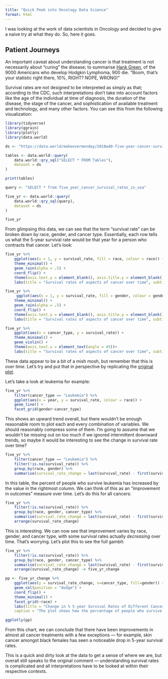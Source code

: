 ```yaml
---
title: "Quick Peek into Oncology Data Science"
format: html
---
```


I was looking at the work of data scientists in Oncology and decided to give
a naive try at what they do. So, here it goes.

## Patient Journeys

An important caveat about understanding cancer is that treatment is not necessarily
about "curing" the disease; to summarise [Hank Green](https://www.youtube.com/watch?v=cepUz29tqEI),
of the 9000 Americans who develop Hodgkin Lymphoma, 900 die. "Boom, that's your statistic right
there, 10%, RIGHT? NOPE, WRONG!"

Survival rates are not designed to be interpreted as simply as that; according to the
CDC, such interpretations don't take into account factors like the age of the individual
at time of diagnosis, the duration of the disease, the stage of the cancer, and
sophistication of available treatment and technology, and many other factors.
You can see this from the following visualization:

```r
library(tidyverse)
library(ggrain)
library(plotly)
library(data.world)
```

```r
ds <- "https://data.world/makeovermonday/2018w40-five-year-cancer-survival-rates-in-america"

tables <- data.world::query(
    data.world::qry_sql("SELECT * FROM Tables"),
    dataset = ds
)

print(tables)
```

```r
query <- "SELECT * from five_year_cancer_survival_rates_in_usa"

five_yr <- data.world::query(
    data.world::qry_sql(query),
    dataset = ds
)

five_yr
```

From glimpsing this data, we can see that the term "survival rate"
can be broken down by race, gender, and cancer type. Essentially, each row
tells us what the 5-year survival rate would be that year for a person
who contracts that cancer. Let's look:

```r
five_yr %>% 
    ggplot(aes(x = 1, y = survival_rate, fill = race, colour = race)) +
    theme_minimal() +
    geom_rain(alpha = .5) +
    coord_flip() +
    theme(axis.text.y = element_blank(), axis.title.y = element_blank())+ 
    labs(title = "Survival rates of aspects of cancer over time", subtitle = "Race")
```

```r
five_yr %>%
     ggplot(aes(x = 1, y = survival_rate, fill = gender, colour = gender)) +
    theme_minimal() +
    geom_rain(alpha = .5) +
    coord_flip() +
    theme(axis.text.y = element_blank(), axis.title.y = element_blank())+ 
    labs(title = "Survival rates of aspects of cancer over time", subtitle = "Gender")
```

```r
five_yr %>%
    ggplot(aes(x = cancer_type, y = survival_rate)) +
    theme_minimal() +
    geom_violin() +
    theme(axis.text.x = element_text(angle = 45))+ 
    labs(title = "Survival rates of aspects of cancer over time", subtitle = "Cancer type")
```

These data appear to be a bit of a mish mosh, but remember that this is
_over time_. Let's try and put that in perspective by replicating the
[original plot](https://data.world/makeovermonday/2018w40-five-year-cancer-survival-rates-in-america).

Let's take a look at leukemia for example:

```r
five_yr %>%
    filter(cancer_type == "Leukemia") %>%
    ggplot(aes(x = year, y = survival_rate, colour = race)) +
    geom_line() +
    facet_grid(gender~cancer_type)
```

This shows an upward trend overall, but there wouldn't be enough reasonable room
to plot each and every combination of variables. We should reasonably compress some
of them. I'm going to assume that we wouldn't be missing out on too much
if we ignored intermittent downward trends, so maybe it would be interesting
 to see the change in survival rate over time?

```r
five_yr %>%
    filter(cancer_type == "Leukemia") %>%
    filter(!is.na(survival_rate)) %>%
    group_by(race, gender) %>%
    summarise(survival_rate_change = last(survival_rate) - first(survival_rate))
```

In this table, the percent of people who survive leukemia has increased
by the value in the rightmost column. We can think of this as an
"improvement in outcomes" measure over time. Let's do this for all cancers:

```r
five_yr %>%
    filter(!is.na(survival_rate)) %>%
    group_by(race, gender, cancer_type) %>%
    summarise(survival_rate_change = last(survival_rate) - first(survival_rate)) %>%
    arrange(survival_rate_change)
```

This is interesting. We can now see that improvement
varies by race, gender, and cancer type, with some survival
rates actually _decreasing_ over time. That's worrying. Let's plot
this to see the full gambit:

```r
five_yr %>%
    filter(!is.na(survival_rate)) %>%
    group_by(race, gender, cancer_type) %>%
    summarise(survival_rate_change = last(survival_rate) - first(survival_rate)) %>%
    arrange(survival_rate_change) -> five_yr_change

pp <- five_yr_change %>%
    ggplot(aes(y = survival_rate_change, x=cancer_type, fill=gender)) +
    geom_col(position = "dodge") +
    coord_flip() +
    theme_minimal() +
    facet_grid(~race) + 
    labs(title = "Change in % 5-year Survival Rates of Different Cancers from 1977 to 2013", subtitle = "Race",
    caption = "The plot shows how the percentage of people who survive 5 years after diagnosis has changed over the last 40 years.")

ggplotly(pp)
```

From this chart, we can conclude that there have been improvements in almost all
cancer treatments with a few exceptions — for example, skin cancer amongst black females
has seen a noticeable drop in 5-year survival rates.

This is a quick and dirty look at the data to get a sense of where we are, but overall
still speaks to the original comment — understanding survival rates is complicated
and all interpretations have to be looked at within their respective contexts.
